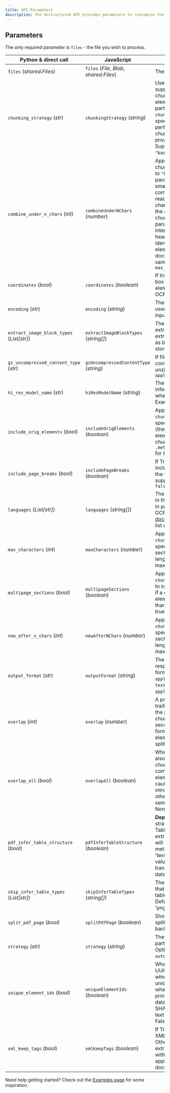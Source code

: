 ```yaml
---
title: API Parameters
description: The Unstructured API provides parameters to customize the processing of documents. Below are the details for these parameters.
---
```


## Parameters

The only required parameter is `files` -  the file you wish to process.

[//]: # (TODO: In the future we should automatically generate this table to make sure it's up to date)

| Python & direct call                      | JavaScript                               | Description                                                                                                                                                                                                                                                                                                                                                                          |
|-------------------------------------------|------------------------------------------|--------------------------------------------------------------------------------------------------------------------------------------------------------------------------------------------------------------------------------------------------------------------------------------------------------------------------------------------------------------------------------------|
| `files` (_shared.Files_)                  | `files` (_File_, _Blob_, _shared.Files_) | The file to process.                                                                                                                                                                                                                                                                                                                                                                 |
| `chunking_strategy` (_str_)               | `chunkingStrategy` (_string_)            | Use one of the supported strategies to chunk the returned elements after partitioning. When `chunking_strategy` is not specified, no chunking is performed and any other chunking parameters provided are ignored. Supported strategies: `"basic"`, `"by_title"`                                                                                                                     |
| `combine_under_n_chars` (_int_)           | `combineUnderNChars` (_number_)          | Applies only when chunking strategy is set to `"by_title"`. Use this parameter to combines small chunks until the combined chunk reaches a length of n chars. This can mitigate the appearance of small chunks created by short paragraphs, not intended as section headings, being identified as `Title` elements in certain documents. Default: the same value as `max_characters` |
| `coordinates` (_bool_)                    | `coordinates` (_boolean_)                | If true, return bounding box coordinates for each element extracted via OCR. Default: false                                                                                                                                                                                                                                                                                          |
| `encoding` (_str_)                        | `encoding` (_string_)                    | The encoding method used to decode the text input. Default: `utf-8`                                                                                                                                                                                                                                                                                                                  |
| `extract_image_block_types` (_List[str]_) | `extractImageBlockTypes` (_string[]_)    | The types of elements to extract, for use in extracting image blocks as base64 encoded data stored in metadata fields                                                                                                                                                                                                                                                                |
| `gz_uncompressed_content_type` (_str_)    | `gzUncompressedContentType` (_string_)   | If file is gzipped, use this content type after unzipping. Example: `application/pdf`                                                                                                                                                                                                                                                                                                |
| `hi_res_model_name` (_str_)               | `hiResModelName`  (_string_)             | The name of the inference model used when strategy is `hi_res`. Example: `chipper`                                                                                                                                                                                                                                                                                                   |
| `include_orig_elements` (_bool_)          | `includeOrigElements` (_boolean_)        | Applies only when `chunking_strategy` is specified. When True (the default), the elements used to form a chunk appear in `.metadata.orig_elements` for that chunk.                                                                                                                                                                                                                   |
| `include_page_breaks` (_bool_)            | `includePageBreaks` (_boolean_)          | If True, the output will include page breaks if the filetype that supports it. Default: `false`                                                                                                                                                                                                                                                                                      |
| `languages` (_List[str]_)                 | `languages` (_string[]_)                 | The languages present in the document, for use in partitioning and/or OCR. See the [Tesseract documentation](https://github.com/tesseract-ocr/tessdata) for a full list of languages.                                                                                                                                                                                                |
| `max_characters` (_int_)                  | `maxCharacters` (_number_)               | Applies only when `chunking_strategy` is specified. Cut off new sections after reaching a length of n chars (hard max). Default: 500                                                                                                                                                                                                                                                 |
| `multipage_sections` (_bool_)             | `multipageSections` (_boolean_)          | Applies only when `chunking_strategy` is set to `by_title`. Determines if a chunk can include elements from more than one page. Default: true                                                                                                                                                                                                                                        |
| `new_after_n_chars` (_int_)               | `newAfterNChars` (_number_)              | Applies only when `chunking_strategy` is specified. Cut off new sections after reaching a length of n chars (soft max). Default: 1500                                                                                                                                                                                                                                                |
| `output_format` (_str_)                   | `outputFormat` (_string_)                | The format of the response. Supported formats are `application/json` and `text/csv`. Default: `application/json`.                                                                                                                                                                                                                                                                    |
| `overlap` (_int_)                         | `overlap` (_number_)                     | A prefix of this many trailing characters from the prior text-split chunk is applied to second and later chunks formed from oversized elements by text-splitting. Default: None                                                                                                                                                                                                      |
| `overlap_all` (_bool_)                    | `overlapAll` (_boolean_)                 | When True, overlap is also applied to 'normal' chunks formed by combining whole elements. Use with caution as this can introduce noise into otherwise clean semantic units. Default: None                                                                                                                                                                                            |
| `pdf_infer_table_structure` (_bool_)      | `pdfInferTableStructure` (_boolean_)     | **Deprecated!** If True and strategy=hi_res, any Table Elements extracted from a PDF will include an additional metadata field, 'text_as_html', where the value (string) is a just a transformation of the data into an HTML table.                                                                                                                                                  |
| `skip_infer_table_types` (_List[str]_)    | `skipInferTableTypes` (_string[]_)       | The document types that you want to skip table extraction with. Default: ['pdf', 'jpg', 'png', 'heic']                                                                                                                                                                                                                                                                               |
| `split_pdf_page` (_bool_)                 | `splitPdfPage` (_boolean_)               | Should the pdf file be split at client. Ignored on backend.                                                                                                                                                                                                                                                                                                                          |
| `strategy` (_str_)                        | `strategy` (_string_)                    | The strategy to use for partitioning PDF/image. Options are `fast`, `hi_res`, `auto`. Default: `auto`                                                                                                                                                                                                                                                                                |
| `unique_element_ids` (_bool_)             | `uniqueElementIds` (_boolean_)           | When True, assign UUIDs to element IDs, which guarantees their uniqueness (useful when using them as primary keys in database). Otherwise a SHA-256 of element text is used. Default: False                                                                                                                                                                                          |
| `xml_keep_tags` (_bool_)                  | `xmlKeepTags` (_boolean_)                | If True, will retain the XML tags in the output. Otherwise it will simply extract the text from within the tags. Only applies to XML documents.                                                                                                                                                                                                                                      |

Need help getting started? Check out the [Examples page](/api-reference/api-services/examples) for some inspiration.
